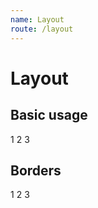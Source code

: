 ```yaml
---
name: Layout
route: /layout
---
```



# Layout

<Props of={Layout} />

## Basic usage

<Playground>
  <Layout type='vertical' inset='3' spacing='3'>
    <Layout>1</Layout>
    <Layout>2</Layout>
    <Layout>3</Layout>
  </Layout>
</Playground>

## Borders

<Playground>
  <Layout 
    border='0 solid primary.100'
    type='vertical' 
    inset='3' 
    spacing='3' 
  >
    <Layout>1</Layout>
    <Layout>2</Layout>
    <Layout>3</Layout>
  </Layout>
</Playground>
